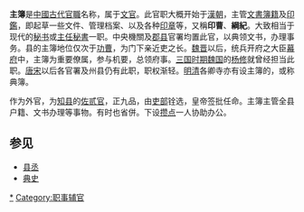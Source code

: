 {{other uses|主簿镇}}
'''主簿'''是[[中國|中國]][[古代|古代]][[官職|官職]]名称，属于[[文官|文官]]。此官职大概开始于[[漢朝|漢朝]]，主管[[文書|文書]][[簿籍|簿籍]]及[[印鑑|印鑑]]，即起草一些文件、管理档案、以及各种[[印章|印章]]等，又稱'''印曹'''、'''綱紀'''。大致相当于现代的[[秘书|秘书]]或[[主任秘書|主任秘書]]一职。中央機關及[[郡|郡]][[县|县]]官署均置此官，以典领文书，办理事务。县的主簿地位仅次于[[功曹|功曹]]，为门下亲近吏之长。[[魏|魏]][[晋|晋]]以后，统兵开府之大臣[[幕府|幕府]]中，主簿为重要僚属，参与机要，总领府事。[[三国时期|三国时期]][[曹魏|魏国]]的[[杨修|杨修]]就曾经担当此职。[[唐|唐]][[宋|宋]]以后各官署及州县仍有此职，职权渐轻。[[明|明]][[清|清]]各卿寺亦有设主簿的，或称典簿。

作为外官，为[[知县|知县]]的[[佐贰官|佐贰官]]，正九品，由[[吏部|吏部]]铨选，皇帝签批任命。主簿主管全县户籍、文书办理等事物。有时也省併。下设[[攒点|攒点]]一人协助办公。

==参见==
*[[县丞|县丞]]
*[[典史|典史]]
{{Government-official-hist-stub}}
[[Category:主簿|*]]
[[Category:职事辅官|Category:职事辅官]]